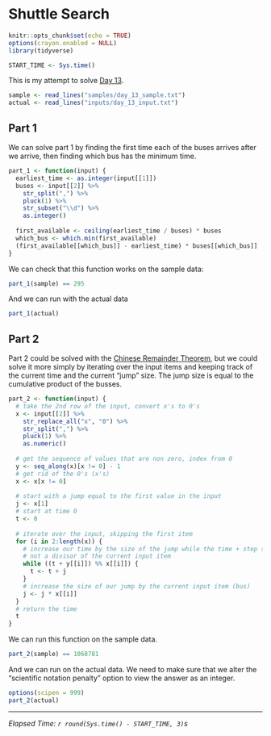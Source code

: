 # Shuttle Search

```r
knitr::opts_chunk$set(echo = TRUE)
options(crayon.enabled = NULL)
library(tidyverse)

START_TIME <- Sys.time()
```

This is my attempt to solve [Day 13](https://adventofcode.com/2020/day/13).

```r
sample <- read_lines("samples/day_13_sample.txt")
actual <- read_lines("inputs/day_13_input.txt")
```

## Part 1

We can solve part 1 by finding the first time each of the buses arrives after we arrive, then finding which bus has the
minimum time.

```r
part_1 <- function(input) {
  earliest_time <- as.integer(input[[1]])
  buses <- input[[2]] %>%
    str_split(",") %>%
    pluck(1) %>%
    str_subset("\\d") %>%
    as.integer()
  
  first_available <- ceiling(earliest_time / buses) * buses
  which_bus <- which.min(first_available)
  (first_available[[which_bus]] - earliest_time) * buses[[which_bus]]
}
```

We can check that this function works on the sample data:

```r
part_1(sample) == 295
```

And we can run with the actual data

```r
part_1(actual)
```

## Part 2

Part 2 could be solved with the [Chinese Remainder Theorem](https://en.wikipedia.org/wiki/Chinese_remainder_theorem),
but we could solve it more simply by iterating over the input items and keeping track of the current time and the
current "jump" size. The jump size is equal to the cumulative product of the busses.

```r
part_2 <- function(input) {
  # take the 2nd row of the input, convert x's to 0's
  x <- input[[2]] %>%
    str_replace_all("x", "0") %>%
    str_split(",") %>%
    pluck(1) %>%
    as.numeric()
  
  # get the sequence of values that are non zero, index from 0
  y <- seq_along(x)[x != 0] - 1
  # get rid of the 0's (x's)
  x <- x[x != 0]
  
  # start with a jump equal to the first value in the input
  j <- x[1]
  # start at time 0
  t <- 0
  
  # iterate over the input, skipping the first item
  for (i in 2:length(x)) {
    # increase our time by the size of the jump while the time + step size is
    # not a divisor of the current input item
    while ((t + y[[i]]) %% x[[i]]) {
      t <- t + j
    }
    # increase the size of our jump by the current input item (bus)
    j <- j * x[[i]]
  }
  # return the time
  t
}
```

We can run this function on the sample data.

```r
part_2(sample) == 1068781
```

And we can run on the actual data. We need to make sure that we alter the "scientific notation penalty" option to view
the answer as an integer.

```r
options(scipen = 999)
part_2(actual)
```

---

*Elapsed Time: `r round(Sys.time() - START_TIME, 3)`s*
